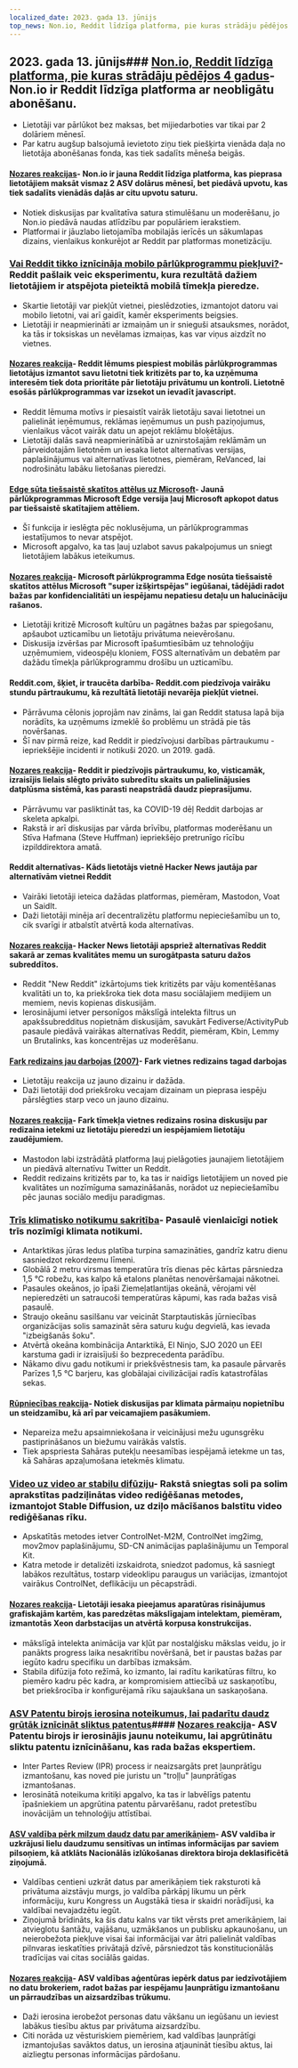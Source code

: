 ```yaml
---
localized_date: 2023. gada 13. jūnijs
top_news: Non.io, Reddit līdzīga platforma, pie kuras strādāju pēdējos 4 gadus
---
```




<CallToAction />

<Steps>

## 2023. gada 13. jūnijs### [Non.io, Reddit līdzīga platforma, pie kuras strādāju pēdējos 4 gadus](https://non.io)- Non.io ir Reddit līdzīga platforma ar neobligātu abonēšanu.

- Lietotāji var pārlūkot bez maksas, bet mijiedarboties var tikai par 2 dolāriem mēnesī.
- Par katru augšup balsojumā ievietoto ziņu tiek piešķirta vienāda daļa no lietotāja abonēšanas fonda, kas tiek sadalīts mēneša beigās.

#### [Nozares reakcijas](http://news.ycombinator.com/item?id=36296695)- Non.io ir jauna Reddit līdzīga platforma, kas pieprasa lietotājiem maksāt vismaz 2 ASV dolārus mēnesī, bet piedāvā upvotu, kas tiek sadalīts vienādās daļās ar citu upvotu saturu.

- Notiek diskusijas par kvalitatīva satura stimulēšanu un moderēšanu, jo Non.io piedāvā naudas atlīdzību par populāriem ierakstiem.
- Platformai ir jāuzlabo lietojamība mobilajās ierīcēs un sākumlapas dizains, vienlaikus konkurējot ar Reddit par platformas monetizāciju.

### [Vai Reddit tikko iznīcināja mobilo pārlūkprogrammu piekļuvi?](https://reddit.com/r/help/comments/135tly1/helpdid_reddit_just_destroy_mobile_browser_access/)- Reddit pašlaik veic eksperimentu, kura rezultātā dažiem lietotājiem ir atspējota pieteiktā mobilā tīmekļa pieredze.

- Skartie lietotāji var piekļūt vietnei, pieslēdzoties, izmantojot datoru vai mobilo lietotni, vai arī gaidīt, kamēr eksperiments beigsies.
- Lietotāji ir neapmierināti ar izmaiņām un ir snieguši atsauksmes, norādot, ka tās ir toksiskas un nevēlamas izmaiņas, kas var viņus aizdzīt no vietnes.

#### [Nozares reakcija](http://news.ycombinator.com/item?id=36287411)- Reddit lēmums piespiest mobilās pārlūkprogrammas lietotājus izmantot savu lietotni tiek kritizēts par to, ka uzņēmuma interesēm tiek dota prioritāte pār lietotāju privātumu un kontroli. Lietotnē esošās pārlūkprogrammas var izsekot un ievadīt javascript.

- Reddit lēmuma motīvs ir piesaistīt vairāk lietotāju savai lietotnei un palielināt ieņēmumus, reklāmas ieņēmumus un push paziņojumus, vienlaikus vācot vairāk datu un apejot reklāmu bloķētājus.
- Lietotāji dalās savā neapmierinātībā ar uznirstošajām reklāmām un pārveidotajām lietotnēm un iesaka lietot alternatīvas versijas, paplašinājumus vai alternatīvas lietotnes, piemēram, ReVanced, lai nodrošinātu labāku lietošanas pieredzi.

#### [Edge sūta tiešsaistē skatītos attēlus uz Microsoft](https://www.neowin.net/news/edge-sends-images-you-view-online-to-microsoft-here-is-how-to-disable-that/)- Jaunā pārlūkprogrammas Microsoft Edge versija ļauj Microsoft apkopot datus par tiešsaistē skatītajiem attēliem.

- Šī funkcija ir ieslēgta pēc noklusējuma, un pārlūkprogrammas iestatījumos to nevar atspējot.
- Microsoft apgalvo, ka tas ļauj uzlabot savus pakalpojumus un sniegt lietotājiem labākus ieteikumus.

#### [Nozares reakcija](http://news.ycombinator.com/item?id=36295364)- Microsoft pārlūkprogramma Edge nosūta tiešsaistē skatītos attēlus Microsoft "super izšķirtspējas" iegūšanai, tādējādi radot bažas par konfidencialitāti un iespējamu nepatiesu detaļu un halucināciju rašanos.

- Lietotāji kritizē Microsoft kultūru un pagātnes bažas par spiegošanu, apšaubot uzticamību un lietotāju privātuma neievērošanu.
- Diskusija izvēršas par Microsoft īpašumtiesībām uz tehnoloģiju uzņēmumiem, videospēļu kloniem, FOSS alternatīvām un debatēm par dažādu tīmekļa pārlūkprogrammu drošību un uzticamību.

#### Reddit.com, šķiet, ir traucēta darbība- Reddit.com piedzīvoja vairāku stundu pārtraukumu, kā rezultātā lietotāji nevarēja piekļūt vietnei.

- Pārrāvuma cēlonis joprojām nav zināms, lai gan Reddit statusa lapā bija norādīts, ka uzņēmums izmeklē šo problēmu un strādā pie tās novēršanas.
- Šī nav pirmā reize, kad Reddit ir piedzīvojusi darbības pārtraukumu - iepriekšējie incidenti ir notikuši 2020. un 2019. gadā.

#### [Nozares reakcija](http://news.ycombinator.com/item?id=36294244)- Reddit ir piedzīvojis pārtraukumu, ko, visticamāk, izraisījis lielais slēgto privāto subredītu skaits un palielinājusies datplūsma sistēmā, kas parasti neapstrādā daudz pieprasījumu.

- Pārrāvumu var pasliktināt tas, ka COVID-19 dēļ Reddit darbojas ar skeleta apkalpi.
- Rakstā ir arī diskusijas par vārda brīvību, platformas moderēšanu un Stīva Hafmana (Steve Huffman) iepriekšējo pretrunīgo rīcību izpilddirektora amatā.

#### Reddit alternatīvas- Kāds lietotājs vietnē Hacker News jautāja par alternatīvām vietnei Reddit

- Vairāki lietotāji ieteica dažādas platformas, piemēram, Mastodon, Voat un SaidIt.
- Daži lietotāji minēja arī decentralizētu platformu nepieciešamību un to, cik svarīgi ir atbalstīt atvērtā koda alternatīvas.

#### [Nozares reakcija](http://news.ycombinator.com/item?id=36293789)- Hacker News lietotāji apspriež alternatīvas Reddit sakarā ar zemas kvalitātes memu un surogātpasta saturu dažos subreddītos.

- Reddit "New Reddit" izkārtojums tiek kritizēts par vāju komentēšanas kvalitāti un to, ka priekšroka tiek dota masu sociālajiem medijiem un memiem, nevis kopienas diskusijām.
- Ierosinājumi ietver personīgos mākslīgā intelekta filtrus un apakšsubredditus nopietnām diskusijām, savukārt Fediverse/ActivityPub pasaule piedāvā vairākas alternatīvas Reddit, piemēram, Kbin, Lemmy un Brutalinks, kas koncentrējas uz moderēšanu.

#### [Fark redizains jau darbojas (2007)](https://www.fark.com/comments/2762299/Fark-site-redesign-is-now-live-Hope-nothing-breaks-were-all-out-drinking)- Fark vietnes redizains tagad darbojas

- Lietotāju reakcija uz jauno dizainu ir dažāda.
- Daži lietotāji dod priekšroku vecajam dizainam un pieprasa iespēju pārslēgties starp veco un jauno dizainu.

#### [Nozares reakcija](http://news.ycombinator.com/item?id=36288886)- Fark tīmekļa vietnes redizains rosina diskusiju par redizaina ietekmi uz lietotāju pieredzi un iespējamiem lietotāju zaudējumiem.

- Mastodon labi izstrādātā platforma ļauj pielāgoties jaunajiem lietotājiem un piedāvā alternatīvu Twitter un Reddit.
- Reddit redizains kritizēts par to, ka tas ir naidīgs lietotājiem un noved pie kvalitātes un nozīmīguma samazināšanās, norādot uz nepieciešamību pēc jaunas sociālo mediju paradigmas.

### [Trīs klimatisko notikumu sakritība](https://climatecasino.net/2023/06/wtf-is-happening-an-overview/)- Pasaulē vienlaicīgi notiek trīs nozīmīgi klimata notikumi.

- Antarktikas jūras ledus platība turpina samazināties, gandrīz katru dienu sasniedzot rekordzemu līmeni.
- Globālā 2 metru virsmas temperatūra trīs dienas pēc kārtas pārsniedza 1,5 °C robežu, kas kalpo kā etalons planētas nenovēršamajai nākotnei.
- Pasaules okeānos, jo īpaši Ziemeļatlantijas okeānā, vērojami vēl nepieredzēti un satraucoši temperatūras kāpumi, kas rada bažas visā pasaulē.
- Straujo okeānu sasilšanu var veicināt Starptautiskās jūrniecības organizācijas solis samazināt sēra saturu kuģu degvielā, kas ievada "izbeigšanās šoku".
- Atvērtā okeāna kombinācija Antarktikā, El Ninjo, SJO 2020 un EEI karstuma gadi ir izraisījuši šo bezprecedenta parādību.
- Nākamo divu gadu notikumi ir priekšvēstnesis tam, ka pasaule pārvarēs Parīzes 1,5 °C barjeru, kas globālajai civilizācijai radīs katastrofālas sekas.

#### [Rūpniecības reakcija](http://news.ycombinator.com/item?id=36295136)- Notiek diskusijas par klimata pārmaiņu nopietnību un steidzamību, kā arī par veicamajiem pasākumiem.

- Nepareiza mežu apsaimniekošana ir veicinājusi mežu ugunsgrēku pastiprināšanos un biežumu vairākās valstīs.
- Tiek apspriesta Sahāras putekļu neesamības iespējamā ietekme un tas, kā Sahāras apzaļumošana ietekmēs klimatu.

### [Video uz video ar stabilu difūziju](https://stable-diffusion-art.com/video-to-video/)- Rakstā sniegtas soli pa solim aprakstītas padziļinātas video rediģēšanas metodes, izmantojot Stable Diffusion, uz dziļo mācīšanos balstītu video rediģēšanas rīku.

- Apskatītās metodes ietver ControlNet-M2M, ControlNet img2img, mov2mov paplašinājumu, SD-CN animācijas paplašinājumu un Temporal Kit.
- Katra metode ir detalizēti izskaidrota, sniedzot padomus, kā sasniegt labākos rezultātus, tostarp videoklipu paraugus un variācijas, izmantojot vairākus ControlNet, deflikāciju un pēcapstrādi.

#### [Nozares reakcija](http://news.ycombinator.com/item?id=36288294)- Lietotāji iesaka pieejamus aparatūras risinājumus grafiskajām kartēm, kas paredzētas mākslīgajam intelektam, piemēram, izmantotās Xeon darbstacijas un atvērtā korpusa konstrukcijas.

- mākslīgā intelekta animācija var kļūt par nostalģisku mākslas veidu, jo ir panākts progress laika nesakritību novēršanā, bet ir paustas bažas par iegūto kadru specifiku un darbības izmaksām.
- Stabila difūzija foto režīmā, ko izmanto, lai radītu karikatūras filtru, ko piemēro kadru pēc kadra, ar kompromisiem attiecībā uz saskaņotību, bet priekšrocība ir konfigurējamā rīku sajaukšana un saskaņošana.

### [ASV Patentu birojs ierosina noteikumus, lai padarītu daudz grūtāk iznīcināt sliktus patentus](https://www.techdirt.com/2023/06/08/us-patent-office-proposes-rule-to-make-it-much-harder-to-kill-bad-patents/)#### [Nozares reakcija](http://news.ycombinator.com/item?id=36300958)- ASV Patentu birojs ir ierosinājis jaunu noteikumu, lai apgrūtinātu sliktu patentu iznīcināšanu, kas rada bažas ekspertiem.

- Inter Partes Review (IPR) process ir neaizsargāts pret ļaunprātīgu izmantošanu, kas noved pie juristu un "troļļu" ļaunprātīgas izmantošanas.
- Ierosinātā noteikuma kritiķi apgalvo, ka tas ir labvēlīgs patentu īpašniekiem un apgrūtina patentu pārvarēšanu, radot pretestību inovācijām un tehnoloģiju attīstībai.

#### [ASV valdība pērk milzum daudz datu par amerikāņiem](https://www.wired.com/story/odni-commercially-available-information-report/)- ASV valdība ir uzkrājusi lielu daudzumu sensitīvas un intīmas informācijas par saviem pilsoņiem, kā atklāts Nacionālās izlūkošanas direktora biroja deklasificētā ziņojumā.

- Valdības centieni uzkrāt datus par amerikāņiem tiek raksturoti kā privātuma aizstāvju murgs, jo valdība pārkāpj likumu un pērk informāciju, kuru Kongress un Augstākā tiesa ir skaidri norādījusi, ka valdībai nevajadzētu iegūt.
- Ziņojumā brīdināts, ka šis datu kalns var tikt vērsts pret amerikāņiem, lai atvieglotu šantāžu, vajāšanu, uzmākšanos un publisku apkaunošanu, un neierobežota piekļuve visai šai informācijai var ātri palielināt valdības pilnvaras ieskatīties privātajā dzīvē, pārsniedzot tās konstitucionālās tradīcijas vai citas sociālās gaidas.

#### [Nozares reakcija](http://news.ycombinator.com/item?id=36300410)- ASV valdības aģentūras iepērk datus par iedzīvotājiem no datu brokeriem, radot bažas par iespējamu ļaunprātīgu izmantošanu un pārraudzības un aizsardzības trūkumu.

- Daži ierosina ierobežot personas datu vākšanu un iegūšanu un ieviest labākus tiesību aktus par privātuma aizsardzību.
- Citi norāda uz vēsturiskiem piemēriem, kad valdības ļaunprātīgi izmantojušas savāktos datus, un ierosina atjaunināt tiesību aktus, lai aizliegtu personas informācijas pārdošanu.

</Steps>
